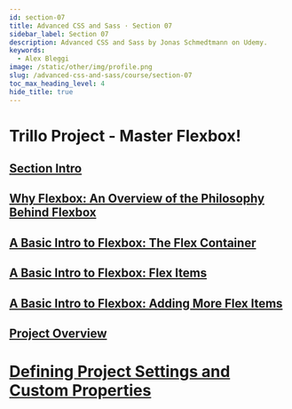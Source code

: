 ```yaml
---
id: section-07
title: Advanced CSS and Sass · Section 07
sidebar_label: Section 07
description: Advanced CSS and Sass by Jonas Schmedtmann on Udemy.
keywords:
  - Alex Bleggi
image: /static/other/img/profile.png
slug: /advanced-css-and-sass/course/section-07
toc_max_heading_level: 4
hide_title: true
---
```



# Trillo Project - Master Flexbox!

## [Section Intro](https://www.udemy.com/course/advanced-css-and-sass/learn/lecture/8312894#overview)

## [Why Flexbox: An Overview of the Philosophy Behind Flexbox](https://www.udemy.com/course/advanced-css-and-sass/learn/lecture/8274572#overview)

## [A Basic Intro to Flexbox: The Flex Container](https://www.udemy.com/course/advanced-css-and-sass/learn/lecture/8274576#overview)

## [A Basic Intro to Flexbox: Flex Items](https://www.udemy.com/course/advanced-css-and-sass/learn/lecture/8274580#overview)

## [A Basic Intro to Flexbox: Adding More Flex Items](https://www.udemy.com/course/advanced-css-and-sass/learn/lecture/8274582#overview)

## [Project Overview](https://www.udemy.com/course/advanced-css-and-sass/learn/lecture/8274584#overview)

# [Defining Project Settings and Custom Properties](https://www.udemy.com/course/advanced-css-and-sass/learn/lecture/8274588#overview)
